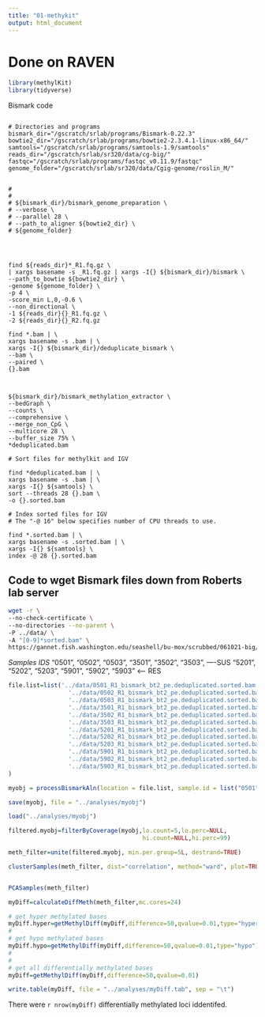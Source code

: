 ```yaml
---
title: "01-methykit"
output: html_document
---
```


# Done on RAVEN


```r
library(methylKit)
library(tidyverse)
```

Bismark code
```

# Directories and programs
bismark_dir="/gscratch/srlab/programs/Bismark-0.22.3"
bowtie2_dir="/gscratch/srlab/programs/bowtie2-2.3.4.1-linux-x86_64/"
samtools="/gscratch/srlab/programs/samtools-1.9/samtools"
reads_dir="/gscratch/srlab/sr320/data/cg-big/"
fastqc="/gscratch/srlab/programs/fastqc_v0.11.9/fastqc"
genome_folder="/gscratch/srlab/sr320/data/Cgig-genome/roslin_M/"


# 
# 
# ${bismark_dir}/bismark_genome_preparation \
# --verbose \
# --parallel 28 \
# --path_to_aligner ${bowtie2_dir} \
# ${genome_folder}




find ${reads_dir}*_R1.fq.gz \
| xargs basename -s _R1.fq.gz | xargs -I{} ${bismark_dir}/bismark \
--path_to_bowtie ${bowtie2_dir} \
-genome ${genome_folder} \
-p 4 \
-score_min L,0,-0.6 \
--non_directional \
-1 ${reads_dir}{}_R1.fq.gz \
-2 ${reads_dir}{}_R2.fq.gz

find *.bam | \
xargs basename -s .bam | \
xargs -I{} ${bismark_dir}/deduplicate_bismark \
--bam \
--paired \
{}.bam



${bismark_dir}/bismark_methylation_extractor \
--bedGraph \
--counts \
--comprehensive \
--merge_non_CpG \
--multicore 28 \
--buffer_size 75% \
*deduplicated.bam

# Sort files for methylkit and IGV

find *deduplicated.bam | \
xargs basename -s .bam | \
xargs -I{} ${samtools} \
sort --threads 28 {}.bam \
-o {}.sorted.bam

# Index sorted files for IGV
# The "-@ 16" below specifies number of CPU threads to use.

find *.sorted.bam | \
xargs basename -s .sorted.bam | \
xargs -I{} ${samtools} \
index -@ 28 {}.sorted.bam
```


## Code to wget Bismark files down from Roberts lab server

```bash
wget -r \
--no-check-certificate \
--no-directories --no-parent \
-P ../data/ \
-A "[0-9]*sorted.bam" \
https://gannet.fish.washington.edu/seashell/bu-mox/scrubbed/061021-big/
```

_Samples IDS_
"0501", "0502", "0503", "3501", "3502", "3503", ----SUS
"5201", "5202", "5203", "5901", "5902", "5903" <---- RES
                        
                        

```r
file.list=list('../data/0501_R1_bismark_bt2_pe.deduplicated.sorted.bam',
                 '../data/0502_R1_bismark_bt2_pe.deduplicated.sorted.bam',
                 '../data/0503_R1_bismark_bt2_pe.deduplicated.sorted.bam',
                 '../data/3501_R1_bismark_bt2_pe.deduplicated.sorted.bam',
                 '../data/3502_R1_bismark_bt2_pe.deduplicated.sorted.bam',
                 '../data/3503_R1_bismark_bt2_pe.deduplicated.sorted.bam',
                 '../data/5201_R1_bismark_bt2_pe.deduplicated.sorted.bam',
                 '../data/5202_R1_bismark_bt2_pe.deduplicated.sorted.bam',
                 '../data/5203_R1_bismark_bt2_pe.deduplicated.sorted.bam',
                 '../data/5901_R1_bismark_bt2_pe.deduplicated.sorted.bam',
                 '../data/5902_R1_bismark_bt2_pe.deduplicated.sorted.bam',
                 '../data/5903_R1_bismark_bt2_pe.deduplicated.sorted.bam'
)
```
                        
```r
myobj = processBismarkAln(location = file.list, sample.id = list("0501", "0502", "0503", "3501", "3502", "3503","5201", "5202", "5203", "5901", "5902", "5903"), assembly = "ROSLIN", read.context="CpG", mincov=2, treatment = c(0,0,0,0,0,0,1,1,1,1,1,1))
```                      
          
```r
save(myobj, file = "../analyses/myobj")

```


```r
load("../analyses/myobj")
```



          
```r
filtered.myobj=filterByCoverage(myobj,lo.count=5,lo.perc=NULL,
                                      hi.count=NULL,hi.perc=99)

meth_filter=unite(filtered.myobj, min.per.group=5L, destrand=TRUE)

clusterSamples(meth_filter, dist="correlation", method="ward", plot=TRUE)


PCASamples(meth_filter)

```    


          
```r
myDiff=calculateDiffMeth(meth_filter,mc.cores=24)

```

```r
# get hyper methylated bases
myDiff.hyper=getMethylDiff(myDiff,difference=50,qvalue=0.01,type="hyper")
#
# get hypo methylated bases
myDiff.hypo=getMethylDiff(myDiff,difference=50,qvalue=0.01,type="hypo")
#
#
# get all differentially methylated bases
myDiff=getMethylDiff(myDiff,difference=50,qvalue=0.01)

```

```r
write.table(myDiff, file = "../analyses/myDiff.tab", sep = "\t")
```
        
        
There were `r nrow(myDiff)` differentially methylated loci iddentifed. 
                        